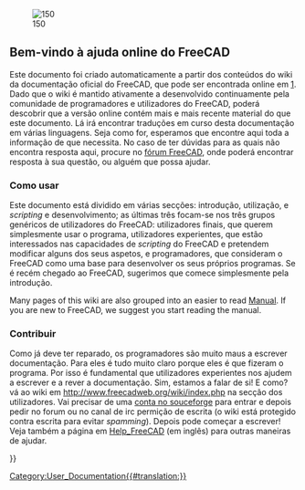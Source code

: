 <languages/>
{{Docnav
|
|[[About_FreeCAD/pt|Acerca do FreeCAD]]
}}

[[Image:Crystal_Clear_app_tutorials.png|right|150]]

<span id="Welcome_to_the_FreeCAD_on-line_help"></span>
== Bem-vindo à ajuda online do FreeCAD ==

<div class="mw-translate-fuzzy">

Este documento foi criado automaticamente a partir dos conteúdos do wiki da documentação oficial do FreeCAD, que pode ser encontrada online em [http://www.freecadweb.org/wiki/index.php?title=Main_Page]. Dado que o wiki é mantido ativamente a desenvolvido continuamente pela comunidade de programadores e utilizadores do FreeCAD, poderá descobrir que a versão online contém mais e mais recente material do que este documento. Lá irá encontrar traduções em curso desta documentação em várias linguagens. Seja como for, esperamos que encontre aqui toda a informação de que necessita. No caso de ter dúvidas para as quais não encontra resposta aqui, procure no [http://forum.freecadweb.org/index.php fórum FreeCAD], onde poderá encontrar resposta à sua questão, ou alguém que possa ajudar.
</div>

<span id="How_to_use"></span>
=== Como usar ===

<div class="mw-translate-fuzzy">
Este documento está dividido em várias secções: introdução, utilização, e ''scripting'' e desenvolvimento; as últimas três focam-se nos três grupos genéricos de utilizadores do FreeCAD: utilizadores finais, que querem simplesmente usar o programa, utilizadores experientes, que estão interessados nas capacidades de ''scripting'' do FreeCAD e pretendem modificar alguns dos seus aspetos, e programadores, que consideram o FreeCAD como uma base para desenvolver os seus próprios programas. Se é recém chegado ao FreeCAD, sugerimos que comece simplesmente pela introdução.
</div>

<div lang="en" dir="ltr" class="mw-content-ltr">
Many pages of this wiki are also grouped into an easier to read [[Manual|Manual]]. If you are new to FreeCAD, we suggest you start reading the manual.
</div>

<span id="Contribute"></span>
=== Contribuir ===

<div class="mw-translate-fuzzy">
Como já deve ter reparado, os programadores são muito maus a escrever documentação. Para eles é tudo muito claro porque eles é que fizeram o programa. Por isso é fundamental que utilizadores experientes nos ajudem a escrever e a rever a documentação. Sim, estamos a falar de si! E como? vá ao wiki em http://www.freecadweb.org/wiki/index.php na secção dos utilizadores. Vai precisar de uma [http://sourceforge.net/ conta no souceforge] para entrar e depois pedir no forum ou no canal de irc permição de escrita (o wiki está protegido contra escrita para evitar ''spamming''). Depois pode começar a escrever! Veja também a página em [[Help_FreeCAD]] (em inglês) para outras maneiras de ajudar.
</div>

{{docnav/pt|About_FreeCAD/pt|Acerca do FreeCAD}}

{{Userdocnavi{{#translation:}}}}
[[Category:User_Documentation{{#translation:}}]]